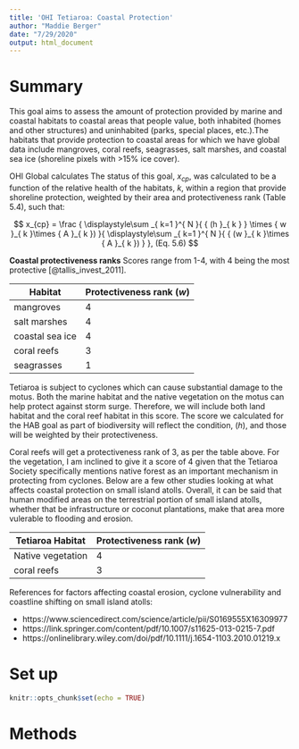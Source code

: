 ```yaml
---
title: 'OHI Tetiaroa: Coastal Protection'
author: "Maddie Berger"
date: "7/29/2020"
output: html_document
---
```


# Summary

This goal aims to assess the amount of protection provided by marine and coastal habitats to coastal areas that people value, both inhabited (homes and other structures) and uninhabited (parks, special places, etc.).The habitats that provide protection to coastal areas for which we have global data include mangroves, coral reefs, seagrasses, salt marshes, and coastal sea ice (shoreline pixels with >15% ice cover).

OHI Global calculates The status of this goal, $x_{cp}$, was calculated to be a function of the relative health of the habitats, $k$, within a region that provide shoreline protection, weighted by their area and protectiveness rank (Table 5.4), such that:

$$
x_{cp} = \frac { \displaystyle\sum _{ k=1 }^{ N }{ { (h }_{ k } } \times { w }_{ k }\times { A }_{ k }) }{ \displaystyle\sum _{ k=1 }^{ N }{ { (w }_{ k }\times { A }_{ k }) }  }, (Eq. 5.6)
$$


**Coastal protectiveness ranks**
Scores range from 1-4, with 4 being the most protective [@tallis_invest_2011].

Habitat | Protectiveness rank ($w$)
------- | -------------------------
mangroves | 4
salt marshes |4 
coastal sea ice | 4
coral reefs | 3 
seagrasses | 1

Tetiaroa is subject to cyclones which can cause substantial damage to the motus. Both the marine habitat and the native vegetation on the motus can help protect against storm surge. Therefore, we will include both land habitat and the coral reef habitat in this score. The score we calculated for the HAB goal as part of biodiversity will reflect the condition, ($h$), and those will be weighted by their protectiveness.

Coral reefs will get a protectiveness rank of 3, as per the table above. For the vegetation, I am inclined to give it a score of 4 given that the Tetiaroa Society specifically mentions native forest as an important mechanism in protecting from cyclones. Below are a few other studies looking at what affects coastal protection on small island atolls. Overall, it can be said that human modified areas on the terrestrial portion of small island atolls, whether that be infrastructure or coconut plantations, make that area more vulerable to flooding and erosion. 

Tetiaroa Habitat | Protectiveness rank ($w$)
------- | -------------------------
Native vegetation | 4
coral reefs |3 

References for factors affecting coastal erosion, cyclone vulnerability and coastline shifting on small island atolls:

- https://www.sciencedirect.com/science/article/pii/S0169555X16309977
- https://link.springer.com/content/pdf/10.1007/s11625-013-0215-7.pdf
- https://onlinelibrary.wiley.com/doi/pdf/10.1111/j.1654-1103.2010.01219.x


# Set up

```r
knitr::opts_chunk$set(echo = TRUE)
```


# Methods
